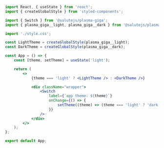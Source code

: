 ```jsx
import React, { useState } from 'react';
import { createGlobalStyle } from 'styled-components';

import { Switch } from '@salutejs/plasma-giga';
import { plasma_giga__light, plasma_giga__dark } from '@salutejs/plasma-themes';

import './style.css';

const LightTheme = createGlobalStyle(plasma_giga__light);
const DarkTheme = createGlobalStyle(plasma_giga__dark);

const App = () => {
    const [theme, setTheme] = useState('light');

    return (
        <>
            {theme === 'light' ? <LightTheme /> : <DarkTheme />}

            <div className="wrapper">
                <Switch
                    label={`app theme: ${theme}`}
                    onChange={() => {
                        setTheme((theme) => (theme === 'light' ? 'dark' : 'light'));
                    }}
                />
            </div>
        </>
    );
};

export default App;
```
